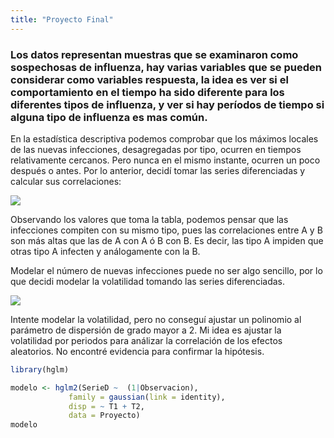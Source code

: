 ```yaml
---
title: "Proyecto Final"
---
```


### Los datos representan muestras que se examinaron como sospechosas de influenza, hay varias variables que se pueden considerar como variables respuesta, la idea es ver si el comportamiento en el tiempo ha sido diferente para los diferentes tipos de influenza, y ver si hay períodos de tiempo si alguna tipo de influenza es mas común.

En la estadística descriptiva podemos comprobar que los máximos locales de las nuevas infecciones, desagregadas por tipo, ocurren en tiempos relativamente cercanos. Pero nunca en el mismo instante, ocurren un poco después o antes. Por lo anterior, decidí tomar las series diferenciadas y calcular sus correlaciones:

![](ProyDescriptiva4.png)

Observando los valores que toma la tabla, podemos pensar que las infecciones compiten con su mismo tipo, pues las correlaciones entre A y B son más altas que las de A con A ó B con B. Es decir, las tipo A impiden que otras tipo A infecten y análogamente con la B.


Modelar el número de nuevas infecciones puede no ser algo sencillo, por lo que decidi modelar la volatilidad tomando las series diferenciadas.

![](ProyDescriptiva3.png)

Intente modelar la volatilidad, pero no conseguí ajustar un polinomio al parámetro de dispersión de grado mayor a 2. Mi idea es ajustar la volatilidad por periodos para análizar la correlación de los efectos aleatorios. No encontré evidencia para confirmar la hipótesis.

```r
library(hglm)

modelo <- hglm2(SerieD ~  (1|Observacion),
             family = gaussian(link = identity),
             disp = ~ T1 + T2,
             data = Proyecto)
modelo
```
